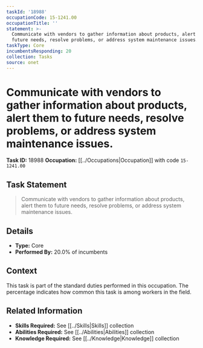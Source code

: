```yaml
---
taskId: '18988'
occupationCode: 15-1241.00
occupationTitle: ''
statement: >-
  Communicate with vendors to gather information about products, alert them to
  future needs, resolve problems, or address system maintenance issues.
taskType: Core
incumbentsResponding: 20
collection: Tasks
source: onet
---
```

# Communicate with vendors to gather information about products, alert them to future needs, resolve problems, or address system maintenance issues.

**Task ID:** 18988
**Occupation:** [[../Occupations|Occupation]] with code `15-1241.00`

## Task Statement

> Communicate with vendors to gather information about products, alert them to future needs, resolve problems, or address system maintenance issues.

## Details

- **Type:** Core
- **Performed By:** 20.0% of incumbents

## Context

This task is part of the standard duties performed in this occupation. The percentage indicates how common this task is among workers in the field.

## Related Information

- **Skills Required:** See [[../Skills|Skills]] collection
- **Abilities Required:** See [[../Abilities|Abilities]] collection
- **Knowledge Required:** See [[../Knowledge|Knowledge]] collection
